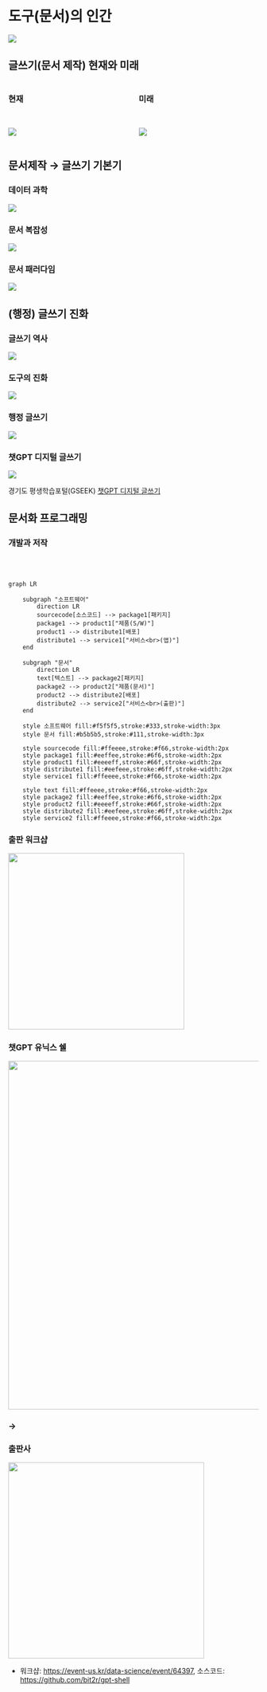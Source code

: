 # 도구(문서)의 인간

![](img/homo-faber.jpg)

## 글쓰기(문서 제작) 현재와 미래 {.smaller}

::: columns
::: column
### 현재

<br>

![](slideshow/202212-youtube/fig/jobshop.gif)
:::

::: column
### 미래

<br>

![](slideshow/202212-youtube/fig/quarto_to_go.gif)
:::
:::

## 문서제작 → 글쓰기 기본기 {.smaller}

::: panel-tabset
### 데이터 과학

![](img/horst-eco-r4ds.png)

### 문서 복잡성

![](img/markdown-writing.png)

### 문서 패러다임

![](img/data-conference-three-languages.png)
:::

## (행정) 글쓰기 진화 {.smaller}

::: panel-tabset
### 글쓰기 역사

![](img/writing_history.jpg)

### 도구의 진화

![](img/writing-evolution.jpg)

### 행정 글쓰기

![](img/gseek-evolution.jpg)

### 챗GPT 디지털 글쓰기

![](img/gseek_poster.jpg)

경기도 평생학습포털(GSEEK) [챗GPT 디지털 글쓰기](https://www.gseek.kr/member/rl/live/liveCourseInfo.do?menuId=LTOP&menuStep=&pMenuId=LTOP&glcIdx=9893)
:::

## 문서화 프로그래밍 {.smaller}

::: panel-tabset
### 개발과 저작

<br> <br>

```mermaid
graph LR

    subgraph "소프트웨어"
        direction LR
        sourcecode[소스코드] --> package1[패키지]
        package1 --> product1["제품(S/W)"]
        product1 --> distribute1[배포]
        distribute1 --> service1["서비스<br>(앱)"]
    end
    
    subgraph "문서"
        direction LR
        text[텍스트] --> package2[패키지]
        package2 --> product2["제품(문서)"]
        product2 --> distribute2[배포]
        distribute2 --> service2["서비스<br>(출판)"]
    end

    style 소프트웨어 fill:#f5f5f5,stroke:#333,stroke-width:3px
    style 문서 fill:#b5b5b5,stroke:#111,stroke-width:3px

    style sourcecode fill:#ffeeee,stroke:#f66,stroke-width:2px
    style package1 fill:#eeffee,stroke:#6f6,stroke-width:2px
    style product1 fill:#eeeeff,stroke:#66f,stroke-width:2px
    style distribute1 fill:#eefeee,stroke:#6ff,stroke-width:2px
    style service1 fill:#ffeeee,stroke:#f66,stroke-width:2px

    style text fill:#ffeeee,stroke:#f66,stroke-width:2px
    style package2 fill:#eeffee,stroke:#6f6,stroke-width:2px
    style product2 fill:#eeeeff,stroke:#66f,stroke-width:2px
    style distribute2 fill:#eefeee,stroke:#6ff,stroke-width:2px
    style service2 fill:#ffeeee,stroke:#f66,stroke-width:2px
```

### 출판 워크샵

![](img/chatGPT_workshop.png){fig-align="center" width="354"}

### 챗GPT 유닉스 쉘

![](img/chatGPT_unix_shell.jpg){fig-align="center" width="700"}

### →

### 출판사

![](img/publisher_certificate.jpg){fig-align="center" width="394"}
:::

::: aside
-   워크샵: <https://event-us.kr/data-science/event/64397>, 소스코드: <https://github.com/bit2r/gpt-shell>
:::
